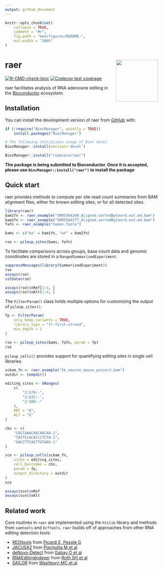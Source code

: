 ```yaml
---
output: github_document
---
```


<!-- README.md is generated from README.Rmd. Please edit that file -->

```r
knitr::opts_chunk$set(
    collapse = TRUE,
    comment = "#>",
    fig.path = "man/figures/README-",
    out.width = "100%"
)
```

# raer <a href="https://rnabioco.github.io/raer"><img src="man/figures/logo.png" align="right" height="138" /></a>

<!-- badges: start -->
[![R-CMD-check-bioc](https://github.com/rnabioco/raer/actions/workflows/check-bioc.yml/badge.svg)](https://github.com/rnabioco/raer/actions/workflows/check-bioc.yml)
[![Codecov test coverage](https://codecov.io/gh/rnabioco/raer/branch/devel/graph/badge.svg)](https://app.codecov.io/gh/rnabioco/raer?branch=devel)
<!-- badges: end -->

raer facilitates analysis of RNA adenosine editing in the
[Bioconductor](https://bioconductor.org/) ecosystem.

## Installation

You can install the development version of raer from [GitHub](https://github.com/rnabioco/raer) with:

```r
if (!require("BiocManager", quietly = TRUE))
    install.packages("BiocManager")

# The following initializes usage of Bioc devel
BiocManager::install(version='devel')

BiocManager::install("rnabioco/raer")
```

**The package is being submitted to Bioconductor. Once it is accepted, please use `BiocManager::install("raer")` to 
install the package**

## Quick start

raer provides methods to compute per site read count summaries from BAM
alignment files, either for known editing sites, or for all detected sites.

```r
library(raer)
bam1fn <- raer_example("SRR5564269_Aligned.sortedByCoord.out.md.bam")
bam2fn <- raer_example("SRR5564277_Aligned.sortedByCoord.out.md.bam")
fafn <- raer_example("human.fasta")

bams <- c("ko" = bam1fn, "wt" = bam2fn)

rse <- pileup_sites(bams, fafn)
```


To facilitate comparisons across groups, base count data and genomic coordinates 
are stored in a  `RangedSummarizedExperiment`. 

```r
suppressMessages(library(SummarizedExperiment))
rse
assays(rse)
colData(rse)
```

```r
assays(rse)$nRef[1:4, ]
assays(rse)$nAlt[1:4, ]
```


The `FilterParam()` class holds multiple options for customizing the output of `pileup_sites()`.

```r
fp <- FilterParam(
    only_keep_variants = TRUE,
    library_type = "fr-first-strand",
    min_depth = 2
)

rse <- pileup_sites(bams, fafn, param = fp)
rse
```

`pileup_cells()` provides support for quantifying editing sites in single cell libraries.

```r
scbam_fn <- raer_example("5k_neuron_mouse_possort.bam")
outdir <- tempdir()

editing_sites <- GRanges(
    c(
        "2:579:-",
        "2:625:-",
        "2:589:-"
    ),
    REF = "A",
    ALT = "G"
)

cbs <- c(
    "CACCAAACAACAACAA-1",
    "TATTCCACACCCTCTA-1",
    "GACCTTCAGTTGTAAG-1"
)

sce <- pileup_cells(scbam_fn,
    sites = editing_sites,
    cell_barcodes = cbs,
    param = fp,
    output_directory = outdir
)
sce
```

```r
assays(sce)$nRef
assays(sce)$nAlt
```

## Related work

Core routines in `raer` are implemented using the `htslib` library and methods from `samtools` and `bcftools`. `raer` builds off of approaches from other RNA editing detection tools:  

 - [REDItools](https://github.com/BioinfoUNIBA/REDItools) from [Picardi E, Pesole G](https://doi.org/10.1093/bioinformatics/btt287)   
 - [JACUSA2](https://github.com/dieterich-lab/JACUSA2)  from [Piechotta M et al ](https://doi.org/10.1186/s12859-016-1432-8)    
 - [deNovo-Detect](https://github.com/a2iEditing/deNovo-Detect) from [Gabay O et al ](https://doi.org/10.1038/s41467-022-28841-4)   
 - [RNAEditingIndexer](https://github.com/a2iEditing/RNAEditingIndexer) from [Roth SH et al](https://doi.org/10.1038/s41592-019-0610-9)  
- [SAILOR](https://github.com/YeoLab/sailor) from [Washburn MC et al](https://10.1016/j.celrep.2014.01.011)  
